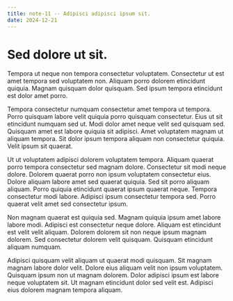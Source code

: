 ```yaml
---
title: note-11 -- Adipisci adipisci ipsum sit.
date: 2024-12-21
---
```


# Sed dolore ut sit.

Tempora ut neque non tempora consectetur voluptatem. Consectetur ut est amet tempora sed voluptatem non. Aliquam porro dolorem etincidunt quiquia. Magnam quisquam dolor quisquam. Sed ipsum tempora etincidunt est dolor amet porro.

Tempora consectetur numquam consectetur amet tempora ut tempora. Porro quisquam labore velit quiquia porro quisquam consectetur. Eius ut sit etincidunt numquam sed ut. Modi dolor amet neque velit sed quisquam sed. Quisquam amet est labore quiquia sit adipisci. Amet voluptatem magnam ut aliquam tempora. Sit dolor ipsum tempora aliquam non consectetur quiquia. Velit ipsum sit quaerat.

Ut ut voluptatem adipisci dolorem voluptatem tempora. Aliquam quaerat porro tempora consectetur sed magnam dolore. Consectetur sit modi neque dolore. Dolorem quaerat porro non ipsum voluptatem consectetur eius. Dolore aliquam labore amet sed quaerat quiquia. Sed sit porro aliquam aliquam. Porro quiquia etincidunt quaerat ipsum quaerat neque. Tempora consectetur modi labore. Adipisci ipsum consectetur tempora sed. Porro quaerat velit amet sed consectetur ipsum.

Non magnam quaerat est quiquia sed. Magnam quiquia ipsum amet labore labore modi. Adipisci est consectetur neque dolore. Aliquam est etincidunt est velit velit aliquam. Dolorem dolorem sit non neque ipsum magnam dolorem. Sed consectetur dolorem velit quisquam. Quisquam etincidunt aliquam numquam.

Adipisci quisquam velit aliquam ut quaerat modi quisquam. Sit magnam magnam labore dolor velit. Dolore eius aliquam velit non ipsum voluptatem. Quisquam ipsum non ut magnam dolorem. Dolor adipisci ipsum est labore neque voluptatem sit. Ut magnam etincidunt dolor sed velit est. Adipisci eius dolorem magnam tempora aliquam.

